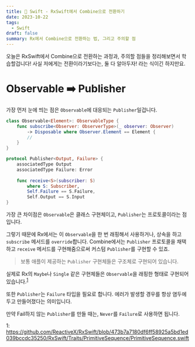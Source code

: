 ```yaml
---
title: 🍎 Swift - RxSwift에서 Combine으로 전환하기
date: 2023-10-22
tags:
  - Swift
draft: false
summary: Rx에서 Combine으로 전환하는 법, 그리고 주의할 점
---
```


<TOCInline toc={props.toc} indentDepth={2} />
오늘은 RxSwift에서 Combine으로 전환하는 과정과, 주의할 점들을 정리해보면서 학습할겁니다!
사실 저에게는 전환이라기보다는, 둘 다 알아두자! 라는 식이긴 하지만요.

# Observable ➡️ Publisher

가장 먼저 눈에 띄는 점은 `Observable`에 대응되는 `Publisher`일겁니다.

```swift
class Observable<Element>: ObservableType {
	func subscribe<Observer: ObserverType>(_ observer: Observer)
		-> Disposable where Observer.Element == Element {
		// 
	}
}
```

```swift
protocol Publisher<Output, Failure> {
	associatedType Output
	associatedType Failure: Error
	
	func receive<S>(subscriber: S)
		where S: Subscriber,
		Self.Failure == S.Failure,
		Self.Output == S.Input
}
```

가장 큰 차이점은 `Observable`은 클래스 구현체이고, `Publisher`는 프로토콜이라는 점입니다.

그렇기 때문에 Rx에서는 이 `Observable`을 한 번 래핑해서 사용하거나, 상속을 하고 `subscribe` 메서드를 `override`합니다.
Combine에서는 `Publisher` 프로토콜을 채택하고 `receive` 메서드를 구현해줌으로써 커스텀  `Publisher`를 구현할 수 있죠.
> 보통 애플이 제공하는 `Publisher` 구현체들은 구조체로 구현되어 있습니다.

실제로 Rx의 `Maybe`나 `Single` 같은 구현체들은 `Observable`을 래핑한 형태로 구현되어 있습니다.<sup>[1](#PrimitiveSequence)</sup>

또한 `Publisher`는 `Failure` 타입을 필요로 합니다. 에러가 발생할 경우를 항상 염두에 두고 만들어졌다는 의미입니다.

만약 Fail하지 않는 `Publisher`를 만들 때는, `Never`를 `Failure`로 사용하면 됩니다.

<a name="PrimitiveSequence">1</a>: https://github.com/ReactiveX/RxSwift/blob/473b7a7180df6ff58925a5bd1ed039bccdc35250/RxSwift/Traits/PrimitiveSequence/PrimitiveSequence.swift

